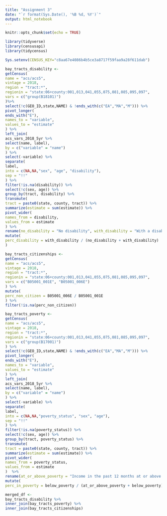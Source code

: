 ```yaml
---
title: "Assignment 3"
date: "`r format(Sys.Date(), '%B %d, %Y')`"
output: html_notebook
---
```



```r
knitr::opts_chunk$set(echo = TRUE)
```

```r
library(tidyverse)
library(censusapi)
library(tidycensus)

Sys.setenv(CENSUS_KEY="c8aa67e4086b4b5ce3a8717f59faa9a28f611dab")
```



```r
bay_tracts_disability <-
getCensus(
name = "acs/acs5",
vintage = 2018,
region = "tract:*",
regionin = "state:06+county:001,013,041,055,075,081,085,095,097",
vars = c("group(B18101)")
)%>%
select(!c(GEO_ID,state,NAME) & !ends_with(c("EA","MA","M"))) %>%
pivot_longer(
ends_with("E"),
names_to = "variable",
values_to = "estimate"
) %>%
left_join(
acs_vars_2018_5yr %>%
select(name, label),
by = c("variable" = "name")
) %>%
select(-variable) %>%
separate(
label,
into = c(NA,NA,"sex", "age", "disability"),
sep = "!!"
) %>%
filter(!is.na(disability)) %>%
select(!c(sex, age)) %>%
group_by(tract, disability) %>%
transmute(
tract = paste0(state, county, tract)) %>%
summarize(estimate = sum(estimate)) %>%
pivot_wider(
names_from = disability,
values_from = estimate
) %>%
rename(no_disability = "No disability", with_disability = "With a disability") %>%
mutate(
perc_disability = with_disability / (no_disability + with_disability)
)
```

```r
bay_tracts_citizenships <-
getCensus(
name = "acs/acs5",
vintage = 2018,
region = "tract:*",
regionin = "state:06+county:001,013,041,055,075,081,085,095,097",
vars = c("B05001_001E", "B05001_006E")
) %>%
mutate(
perc_non_citizen = B05001_006E / B05001_001E
) %>%
filter(!is.na(perc_non_citizen))
```


```r
bay_tracts_poverty <-
getCensus(
name = "acs/acs5",
vintage = 2018,
region = "tract:*",
regionin = "state:06+county:001,013,041,055,075,081,085,095,097",
vars = c("group(B17001)")
) %>%
select(!c(GEO_ID,state,NAME) & !ends_with(c("EA","MA","M"))) %>%
pivot_longer(
ends_with("E"),
names_to = "variable",
values_to = "estimate"
) %>%
left_join(
acs_vars_2018_5yr %>%
select(name, label),
by = c("variable" = "name")
) %>%
select(-variable) %>%
separate(
label,
into = c(NA,NA,"poverty_status", "sex", "age"),
sep = "!!"
) %>%
filter(!is.na(poverty_status)) %>%
select(!c(sex, age)) %>%
group_by(tract, poverty_status) %>%
transmute(
tract = paste0(state, county, tract)) %>%
summarize(estimate = sum(estimate)) %>%
pivot_wider(
names_from = poverty_status,
values_from = estimate
)  %>%
rename(at_or_above_poverty = "Income in the past 12 months at or above poverty level", below_poverty = "Income in the past 12 months below poverty level") %>%
mutate(
perc_in_poverty = below_poverty / (at_or_above_poverty + below_poverty)
```

```r
merged_df <-
bay_tracts_disability %>%
inner_join(bay_tracts_poverty) %>%
inner_join(bay_tracts_citizenships)
```

```r

```

